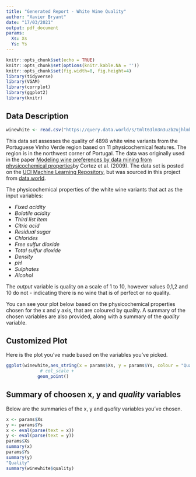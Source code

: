 ```yaml
---
title: "Generated Report - White Wine Quality"
author: "Xavier Bryant"
date: "17/03/2021"
output: pdf_document
params:
  Xs: Xs 
  Ys: Ys
---
```


```r
knitr::opts_chunk$set(echo = TRUE)
knitr::opts_chunk$set(options(knitr.kable.NA = ''))
knitr::opts_chunk$set(fig.width=8, fig.height=4)
library(tidyverse)
library(VGAM)
library(corrplot)
library(ggplot2)
library(knitr)
```


## Data Description\



```r
winewhite <- read.csv("https://query.data.world/s/tmlt63lm3n3uzb2ujhlmkarlzoeo73", header=TRUE, stringsAsFactors=FALSE)
```


This data set assesses the quality of 4898 white wine variants from the Portuguese Vinho Verde region based on 11 physicochemical features. The region is in the northwest corner of Portugal.  The data was originally used in the paper [Modeling wine preferences by data mining from physicochemical properties](https://www.sciencedirect.com/science/article/abs/pii/S0167923609001377?via%3Dihub)by Cortez et al. (2009). The data set is posted on the [UCI Machine Learning Repository](https://archive.ics.uci.edu/ml/datasets/wine+quality), but was sourced in this project from [data.world](https://archive.ics.uci.edu/ml/datasets/wine+quality).


The physicochemical properties of the white wine variants that act as the input variables:

- *Fixed acidity*
- *Bolatile acidity*
- *Third list item*
- *Citric acid*
- *Residual sugar*
- *Chlorides*
- *Free sulfur dioxide*
- *Total sulfur dioxide*
- *Density*
- *pH*
- *Sulphates*
- *Alcohol*


The *output* variable is quality on a scale of 1 to 10, however values 0,1,2 and 10 do not - indicating there is no wine that is of perfect or no quality. 

You can see your plot below based on the physicochemical properties chosen for the x and y axis, that are coloured by quality. A summary of the chosen variables are also provided, along with a summary of the *quality* variable.

\newpage

## Customized Plot

Here is the plot you've made based on the variables you've picked.


```r
ggplot(winewhite,aes_string(x = params$Xs, y = params$Ys, colour = "Quality")) +
             # col_scale +
            geom_point()
```


## Summary of choosen x, y and *quality* variables


Below are the summaries of the x, y and *quality* variables you've chosen.


```r
x <- params$Xs
y <- params$Ys
x <- eval(parse(text = x))
y <- eval(parse(text = y))
params$Xs
summary(x)
params$Ys
summary(y)
"Quality"
summary(winewhite$quality)
```


